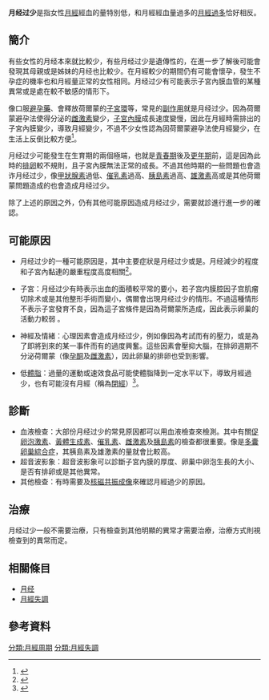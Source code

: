 {{Medical|time=2015-01-07T07:33:26+00:00}}
'''月经过少'''是指女性[[月經|月經]]經血的量特別低，和月經經血量過多的[[月經過多|月經過多]]恰好相反。

==簡介==
有些女性的月经本來就比較少，有些月经过少是遺傳性的，在進一步了解後可能會發現其母親或是姊妹的月经也比較少。在月經較少的期間仍有可能會懷孕，發生不孕症的機率也和月經量正常的女性相同。月经过少有可能表示子宮內膜血管的某種異常或是處在較不敏感的情形下。

像口服[[避孕藥|避孕藥]]、會釋放荷爾蒙的[[子宮環|子宮環]]等{{link-en|荷爾蒙避孕法|hormonal contraception}}，常見的[[副作用|副作用]]就是月经过少。因為荷爾蒙避孕法使得分泌的[[雌激素|雌激素]]變少，[[子宮內膜|子宮內膜]]成長速度變慢，因此在月經時需排出的子宮內膜變少，導致月經變少，不過不少女性認為因荷爾蒙避孕法使月經變少，在生活上反倒比較方便<ref>{{cite book|last=Carlson, Karen J., MD; Eisenstat, Stephanie A., MD; and Ziporyn, Terra, PhD|title=The New Harvard Guide to Women's Health|year=2004|publisher=Harvard University Press|isbn=0-674-01282-8|pages=384}}</ref>。

月经过少可能發生在生育期的兩個極端，也就是[[青春期|青春期]]後及[[更年期|更年期]]前，這是因為此時的[[排卵|排卵]]較不規則，且子宮內膜無法正常的成長。不過其他時期的一些問題也會造诈月经过少，像[[甲狀腺素|甲狀腺素]]過低、[[催乳素|催乳素]]過高、[[胰島素|胰島素]]過高、[[雄激素|雄激素]]高或是其他荷爾蒙問題造成的{{link-en|無排卵|Anovulation}}也會造成月经过少。

除了上述的原因之外，仍有其他可能原因造成月经过少，需要就診進行進一步的確認。

==可能原因==
* 月经过少的一種可能原因是{{link-en|阿休曼症候群|Asherman's syndrome}}，其中主要症狀是月经过少或是{{link-en|無排卵|Anovulation}}。月经減少的程度和子宮內黏連的嚴重程度高度相關<ref>{{cite journal |author=Toaff R, Ballas S |title=Traumatic hypomenorrhea-amenorrhea (Asherman's syndrome) |journal=Fertil. Steril. |volume=30 |issue=4 |pages=379–87 |year=1978 |pmid=568569 |doi= |url=}}</ref>。
          
* 子宮：月经过少有時表示出血的面積較平常的要小，若子宫内膜腔因子宫肌瘤切除术或是其他整形手術而變小，偶爾會出現月经过少的情形。不過這種情形不表示子宮發育不良，因為這子宮條件是因為荷爾蒙所造成，因此表示卵巢的活動力較弱<!--and this manifests itself by infrequent rather than scanty menstruation.-->。

* 神經及情緒：心理因素會造成月经过少，例如像因為考試而有的壓力，或是為了即將到來的某一事件而有的過度興奮。這些因素會壓抑大腦，在排卵週期不分泌荷爾蒙（像[[孕酮|孕酮]]及[[雌激素|雌激素]]），因此卵巢的排卵也受到影響。

* 低[[脂肪組織|體脂]]：過量的運動或速效食品可能使體脂降到一定水平以下，導致月經過少，也有可能沒有月經（稱為[[閉經|閉經]]）<ref>{{cite web|title=Amenorrhea: Causes|url=http://www.mayoclinic.com/health/amenorrhea/DS00581/DSECTION=causes|publisher=Mayo Clinic|accessdate=2011-09-24|archive-date=2013-06-06|archive-url=https://web.archive.org/web/20130606220438/http://www.mayoclinic.com/health/amenorrhea/DS00581/DSECTION=causes|dead-url=no}}</ref>。

==診斷==
* 血液檢查：大部份月经过少的常見原因都可以用血液檢查來檢測。其中有關[[促卵泡激素|促卵泡激素]]、[[黃體生成素|黃體生成素]]、[[催乳素|催乳素]]、[[雌激素|雌激素]]及[[胰島素|胰島素]]的檢查都很重要。像是[[多囊卵巢綜合症|多囊卵巢綜合症]]，其胰島素及雄激素的量就會比較高。
* 超音波影象：超音波影象可以診斷子宮內膜的厚度、卵巢中卵泡生長的大小、是否有排卵或是其他異常。
* 其他檢查：有時需要{{link-en|诊断性刮宫术|dilation and curettage}}及[[核磁共振成像|核磁共振成像]]來確認月經過少的原因。

==治療==
月经过少一般不需要治療，只有檢查到其他明顯的異常才需要治療，治療方式則視檢查到的異常而定。

==相關條目==
*[[月经|月经]]
*[[月經失調|月經失調]]

==參考資料==
{{reflist}}
{{女性盆腔和生殖器疾病}}
{{Menstrual cycle}}
[[分類:月經周期|分類:月經周期]]
[[分類:月經失調|分類:月經失調]]